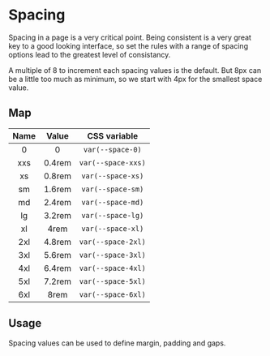 
<Meta title="Settings/Spacing" />

# Spacing

Spacing in a page is a very critical point. Being consistent is a very great key to a good looking interface, so set the rules with a range of spacing options lead to the greatest level of consistancy.

A multiple of 8 to increment each spacing values is the default. But 8px can be a little too much as minimum, so we start with 4px for the smallest space value.

## Map

| Name | Value  |    CSS variable    |
| :--: | :----: | :----------------: |
|  0   |   0    |  `var(--space-0)`  |
| xxs  | 0.4rem | `var(--space-xxs)` |
|  xs  | 0.8rem | `var(--space-xs)`  |
|  sm  | 1.6rem | `var(--space-sm)`  |
|  md  | 2.4rem | `var(--space-md)`  |
|  lg  | 3.2rem | `var(--space-lg)`  |
|  xl  |  4rem  | `var(--space-xl)`  |
| 2xl  | 4.8rem | `var(--space-2xl)` |
| 3xl  | 5.6rem | `var(--space-3xl)` |
| 4xl  | 6.4rem | `var(--space-4xl)` |
| 5xl  | 7.2rem | `var(--space-5xl)` |
| 6xl  |  8rem  | `var(--space-6xl)` |

## Usage

Spacing values can be used to define margin, padding and gaps.
